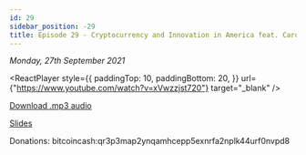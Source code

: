 ```yaml
---
id: 29
sidebar_position: -29
title: Episode 29 - Cryptocurrency and Innovation in America feat. Caroline
---
```



_Monday, 27th September 2021_

<ReactPlayer
  style={{
    paddingTop: 10,
    paddingBottom: 20,
  }}
  url={"https://www.youtube.com/watch?v=xVwzzjst720"}
  target="_blank"
/>

[Download .mp3 audio](https://drive.google.com/file/d/1e9Y9pBqq5Vpt4a14rwdm_S1SVnA1WJQO/view?usp=sharing)

[Slides](https://docs.google.com/presentation/d/1G3DPbpKUoJWgewsVZpRlS2Ru6CeAe4eVjHITch0SZYo/edit?usp=sharing)

Donations: bitcoincash:qr3p3map2ynqamhcepp5exnrfa2nplk44urf0nvpd8
